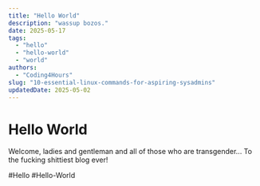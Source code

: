 ```yaml
---
title: "Hello World"
description: "wassup bozos."
date: 2025-05-17
tags:
  - "hello"
  - "hello-world"
  - "world"
authors:
  - "Coding4Hours"
slug: "10-essential-linux-commands-for-aspiring-sysadmins"
updatedDate: 2025-05-02
---
```


# Hello World

Welcome, ladies and gentleman and all of those who are transgender... To the fucking shittiest blog ever!

#Hello #Hello-World
